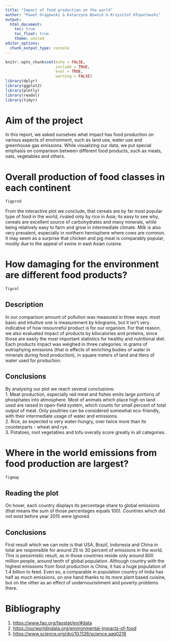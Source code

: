 ---
title: "Impact of food production on the world"
author: "Paweł Drągowski & Katarzyna Bownik & Krzysztof Kłopotowski"
output: 
  html_document:
    toc: true
    toc_float: true
    theme: united
editor_options: 
  chunk_output_type: console
---

```{r setup, echo = FALSE, warning = FALSE, message = FALSE}
knitr::opts_chunk$set(echo = FALSE,
                      include = TRUE,
                      eval = TRUE,
                      warning = FALSE)
library(dplyr)
library(ggplot2)
library(plotly)
library(readxl)
library(tidyr)
```

# Aim of the project

In this report, we asked ourselves what impact has food production on various
aspects of environment, such as land use, water use and greenhouse gas
emissions. While visualizing our data, we put special emphasis on comparison
between different food products, such as meats, oats, vegetables and others.

# Overall production of food classes in each continent

```{r, file="production.R"}
figprod
```

From the interactive plot we conclude, that cereals are by far most popular type
of food in the world, rivaled only by rice in Asia; its easy to see why, cereals
are excellent source of carbohydrates and many minerals, while being relatively
easy to farm and grow in intermediate climate. Milk is also very prevalent,
especially in northern hemisphere where cows are common. It may seem as a surprise
that chicken and pig meat is comparably popular, mostly due to the appeal of 
swine in east Asian cuisine.

# How damaging for the environment are different food products?

```{r, file="foods.R"}
figcol
```

## Description

In our comparison amount of pollution was measured in three ways: most basic and
intuitive one is measurement by kilograms, but it isn't very indicative of how
resourceful product is for our organism. For that reason, we also evaluated 
impact of products by kilocalories and proteins, since those are easily the most
important statistics for healthy and nutritional diet.  
Each products impact was weighed in three categories: in grams of eutrophying 
emissions (that is effects of enriching bodies of water in minerals during food
production), in square meters of land and liters of water used for production.

## Conclusions

By analysing our plot we reach several conclusions:  
1. Meat production, especially red meat and fishes emits large portions of 
phosphates into atmosphere. Most of animals which place high on land used are
raised in open-field system, which counts for small percent of total output 
of meat. Only poultries can be considered somewhat eco-friendly, with their
intermediate usage of water and emissions.  
2. Rice, as expected is very water-hungry, over twice more than its counterparts
- wheat and rye.  
3. Potatoes, root vegetables and tofu overally score greatly in all categories.

# Where in the world emissions from food production are largest?

```{r, file="map.R"}
figmap
```

## Reading the plot

On hover, each country displays its percentage share to global emissions (that 
means the sum of those percentages equals 100). Countries which did not exist
before year 2015 were ignored.

## Conclusions

First result which we can note is that USA, Brazil, Indonesia and China in total 
are responsible for around 25 to 30 percent of emissions in the world. This is
pessimistic result, as in those countries reside only around 800 million people, 
around tenth of global population. Although country with the highest emissions 
from food production is China, it has a huge population of 1.4 billion to feed.
Even so, a comparable in population country of India has half as much emissions,
on one hand thanks to its more plant based cuisine, but on the other as an effect
of undernourishment and poverty problems there.

# Bibliography

1. [https://www.fao.org/faostat/en/#data](https://www.fao.org/faostat/en/#data)
2. [https://ourworldindata.org/environmental-impacts-of-food](https://ourworldindata.org/environmental-impacts-of-food)
3. [https://www.science.org/doi/10.1126/science.aaq0216](https://www.science.org/doi/10.1126/science.aaq0216)
